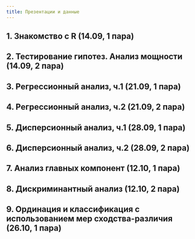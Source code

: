 ```yaml
---
title: Презентации и данные
---
```


## 1. Знакомство с R (14.09, 1 пара)

<!-- - Конспект: [01_intro_to_r.html](01_intro_to_r.html) -->
<!-- - Код: [01_intro_to_r.R](01_intro_to_r.R) -->

## 2. Тестирование гипотез. Анализ мощности (14.09, 2 пара)

<!-- ```{r eval=FALSE} -->
<!-- install.packages(c("Hmisc", "Rcpp", "ggplot2", "readxl", "effsize", "pwr")) -->
<!-- ``` -->

<!-- - Презентация: [02_power.pdf](02_power.pdf) -->
<!-- - Код: [02_power_code.R](02_power_code.R) -->
<!-- - Данные: [fleabeetles-subset.xlsx](data/fleabeetles-subset.xlsx) -->

## 3. Регрессионный анализ, ч.1 (21.09, 1 пара)

<!-- ```{r eval=FALSE} -->
<!-- install.packages("car") -->
<!-- ``` -->

<!-- - Презентация: [03_regression1.pdf](03_regression1.pdf) -->
<!-- - Код: [03_regression1_code.R](03_regression1_code.R) -->
<!-- - Данные:  -->
<!--     - [HybridPollenSterility.xlsx](data/HybridPollenSterility.xlsx) -->
<!--     - [HybridPollenSterility.csv](data/HybridPollenSterility.csv) -->

## 4. Регрессионный анализ, ч.2 (21.09, 2 пара)

<!-- - Презентация: [04_regression2.pdf](04_regression2.pdf) -->
<!-- - Код: [04_regression2_code.R](04_regression2_code.R) -->
<!-- - Данные: [loyn.xlsx](data/loyn.xlsx) | [loyn.csv](data/loyn.csv) -->

## 5. Дисперсионный анализ, ч.1 (28.09, 1 пара)

<!-- ```{r eval=FALSE} -->
<!-- install.packages("multcomp") -->
<!-- ``` -->

<!-- - Презентация: [05_anova1.pdf](05_anova1.pdf) -->
<!-- - Код: [05_anova1_code.R](05_anova1_code.R) -->
<!-- - Данные: [sleep.xlsx](data/sleep.xlsx) | [sleep.csv](data/sleep.csv) -->

## 6. Дисперсионный анализ, ч.2 (28.09, 2 пара)

<!-- - Презентация: [06_anova2.pdf](06_anova2.pdf) -->
<!-- - Код: [06_anova2_code.R](06_anova2_code.R) -->
<!-- - Данные: [eysenck.csv](data/eysenck.csv) -->

## 7. Анализ главных компонент (12.10, 1 пара)

<!-- ```{r eval=FALSE} -->
<!-- install.packages(c("DAAG", "RColorBrewer", "vegan", "grid", "cowplot", "HSAUR", "ggrepel")) -->
<!-- ``` -->

<!-- - Презентация: [07_pca.pdf](07_pca.pdf) -->
<!-- - Код: [07_pca_code.R](07_pca_code.R) -->

## 8. Дискриминантный анализ (12.10, 2 пара)

<!-- - Презентация: [08_da.pdf](08_da.pdf) -->
<!-- - Код: -->
<!--     + [код R](08_da_code.R) -->
<!--     + [BoxMTest.R](BoxMTest.R) -->

## 9. Ординация и классификация с использованием мер сходства-различия (26.10, 1 пара)

<!-- ```{r eval=FALSE} -->
<!-- install.packages(c("ape", "pvclust")) -->
<!-- ``` -->

<!-- - Презентация: [09_dist.pdf](09_dist.pdf) -->
<!-- - Код: [09_dist_code.R](09_dist_code.R) -->
